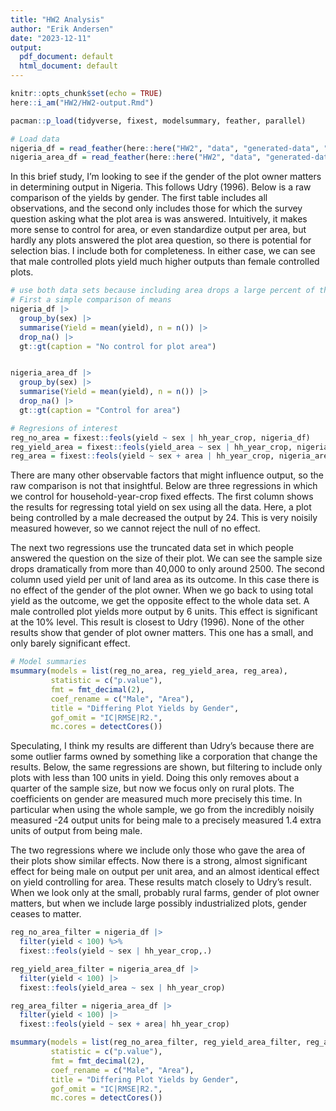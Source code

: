 ```yaml
---
title: "HW2 Analysis"
author: "Erik Andersen"
date: "2023-12-11"
output:
  pdf_document: default
  html_document: default
---
```


```r
knitr::opts_chunk$set(echo = TRUE)
here::i_am("HW2/HW2-output.Rmd")
```

```r
pacman::p_load(tidyverse, fixest, modelsummary, feather, parallel)
```

```r
# Load data
nigeria_df = read_feather(here::here("HW2", "data", "generated-data", "nigeria.feather"))
nigeria_area_df = read_feather(here::here("HW2", "data", "generated-data", "nigeria-area.feather"))
```

In this brief study, I'm looking to see if the gender of the plot owner matters in determining output in Nigeria. This follows Udry (1996). Below is a raw comparison of the yields by gender. The first table includes all observations, and the second only includes those for which the survey question asking what the plot area is was answered. Intuitively, it makes more sense to control for area, or even standardize output per area, but hardly any plots answered the plot area question, so there is potential for selection bias. I include both for completeness. In either case, we can see that male controlled plots yield much higher outputs than female controlled plots. 

```r
# use both data sets because including area drops a large percent of the data
# First a simple comparison of means
nigeria_df |> 
  group_by(sex) |> 
  summarise(Yield = mean(yield), n = n()) |> 
  drop_na() |> 
  gt::gt(caption = "No control for plot area")


nigeria_area_df |> 
  group_by(sex) |> 
  summarise(Yield = mean(yield), n = n()) |> 
  drop_na() |> 
  gt::gt(caption = "Control for area")
```

```r
# Regresions of interest
reg_no_area = fixest::feols(yield ~ sex | hh_year_crop, nigeria_df) 
reg_yield_area = fixest::feols(yield_area ~ sex | hh_year_crop, nigeria_area_df)
reg_area = fixest::feols(yield ~ sex + area | hh_year_crop, nigeria_area_df)

```

There are many other observable factors that might influence output, so the raw comparison is not that insightful. Below are three regressions in which we control for household-year-crop fixed effects. The first column shows the results for regressing total yield on sex using all the data. Here, a plot being controlled by a male decreased the output by 24. This is very noisily measured however, so we cannot reject the null of no effect. 

The next two regressions use the truncated data set in which people answered the question on the size of their plot. We can see the sample size drops dramatically from more than 40,000 to only around 2500. The second column used yield per unit of land area as its outcome. In this case there is no effect of the gender of the plot owner. When we go back to using total yield as the outcome, we get the opposite effect to the whole data set. A male controlled plot yields more output by 6 units. This effect is significant at the 10% level. This result is closest to Udry (1996). None of the other results show that gender of plot owner matters. This one has a small, and only barely significant effect. 


```r
# Model summaries
msummary(models = list(reg_no_area, reg_yield_area, reg_area),
         statistic = c("p.value"),
         fmt = fmt_decimal(2),
         coef_rename = c("Male", "Area"),
         title = "Differing Plot Yields by Gender",
         gof_omit = "IC|RMSE|R2.",
         mc.cores = detectCores())
```


Speculating, I think my results are different than Udry's because there are some outlier farms owned by something like a corporation that change the results. Below, the same regressions are shown, but filtering to include only plots with less than 100 units in yield. Doing this only removes about a quarter of the sample size, but now we focus only on rural plots. The coefficients on gender are measured much more precisely this time. In particular when using the whole sample, we go from the incredibly noisily measured -24 output units for being male to a precisely measured 1.4 extra units of output from being male. 

The two regressions where we include only those who gave the area of their plots show similar effects. Now there is a strong, almost significant effect for being male on output per unit area, and an almost identical effect on yield controlling for area. These results match closely to Udry's result. When we look only at the small, probably rural farms, gender of plot owner matters, but when we include large possibly industrialized plots, gender ceases to matter.

```r
reg_no_area_filter = nigeria_df |> 
  filter(yield < 100) %>%
  fixest::feols(yield ~ sex | hh_year_crop,.)

reg_yield_area_filter = nigeria_area_df |> 
  filter(yield < 100) |> 
  fixest::feols(yield_area ~ sex | hh_year_crop)

reg_area_filter = nigeria_area_df |> 
  filter(yield < 100) |> 
  fixest::feols(yield ~ sex + area| hh_year_crop)

msummary(models = list(reg_no_area_filter, reg_yield_area_filter, reg_area_filter),
         statistic = c("p.value"),
         fmt = fmt_decimal(2),
         coef_rename = c("Male", "Area"),
         title = "Differing Plot Yields by Gender",
         gof_omit = "IC|RMSE|R2.",
         mc.cores = detectCores())
```

